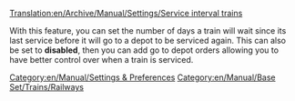 [[Translation:en/Archive/Manual/Settings/Service interval trains]]


{{en/Manual/Base Set/Industries/Stub}}
With this feature, you can set the number of days a train will wait since its last service before it will go to a depot to be serviced again. This can also be set to '''disabled''', then you can add go to depot orders allowing you to have better control over when a train is serviced.
[[Category:en/Manual/Settings & Preferences]]
[[Category:en/Manual/Base Set/Trains/Railways]]